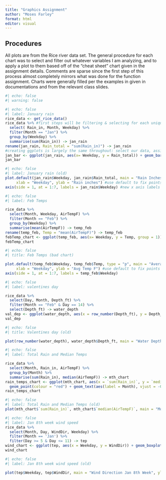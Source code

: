 ```yaml
---
title: "Graphics Assignment"
author: "Moses Farley"
format: html
editor: visual
---
```


## Procedures

All plots are from the Rice river data set. The general procedure for each chart was to select and filter out whatever variables I am analyzing, and to apply a plot to them based off of the "cheat sheet" chart given in the assignment details. Comments are sparse since the first step of this process almost completely mirrors what was done for the function assignment. Charts were generally filled per the examples in given in documentations and from the relevant class slides.

```r
#| echo: false
#| warning: false

```

```r
#| echo: false
#| label: January rain
rice_data <- get_rice_data()
rice_data %>% #first steps will be filtering & selecting for each unique data used
  select( Rain_in, Month, Weekday) %>%
  filter(Month == "Jan") %>%
  group_by(Weekday) %>%
  summarise(sum(Rain_in)) -> jan_rain
rename(jan_rain, Rain_total = "sum(Rain_in)") -> jan_rain
#creating ggplots is largely the same throughout: select our data, assign aesthetics, and then pick a chart, theme, and create our custom labels if needed
jan_bar <- ggplot(jan_rain, aes(x= Weekday, y = Rain_total)) + geom_bar(stat = "identity", fill = "steelblue") + labs(title = "Rain Inches by Weekday in January", y = "Total Inches")
jan_bar  

```

```r
#| echo: false
#| label: January rain (old)
plot.default(jan_rain$Weekday, jan_rain$Rain_total, main = "Rain Inches by Weekday in January (old)", xaxt = 'none',
     xlab = "Weekday", ylab = "Rain inches") #use default to fix points and xaxt to rem old x ticks
axis(side = 1, at = 1:7, labels = jan_rain$Weekday) #new x axis labels

```

```r
#| echo: false
#| label: Feb Temps

rice_data %>%
  select(Month, Weekday, AirTempF) %>%
  filter(Month == "Feb") %>%
  group_by(Weekday) %>%
  summarise(mean(AirTempF)) -> temp_feb
rename(temp_feb, Temp = "mean(AirTempF)") -> temp_feb
febTemp_chart <- ggplot(temp_feb, aes(x= Weekday, y = Temp, group = 1)) + geom_line(colour = "aquamarine") + geom_point() + labs(title = 'Average Daily Temps in February') + theme_bw()
febTemp_chart

```

```r
#| echo: false
#| title: Feb Temps (bad chart)

plot.default(temp_feb$Weekday, temp_feb$Temp, type = "p", main = "Average Daily Temps in February (old)", xaxt = 'none',
     xlab = "Weekday", ylab = "Avg Temp F") #use default to fix points and xaxt to rem old x ticks
axis(side = 1, at = 1:7, labels = temp_feb$Weekday)
```

```r
#| echo: false
#| label: valentines day

rice_data %>%
  select(Day, Month, Depth_ft) %>%
  filter(Month == "Feb" & Day == 14) %>%
  select(Depth_ft) -> water_depth
val_dep <- ggplot(water_depth, aes(x = row_number(Depth_ft), y = Depth_ft)) + geom_col(colour = "darkcyan") + labs(title = 'Water Depth on Valentines Day', x = 'Observations over day', y = 'Depth (ft)') + theme_classic()
val_dep
```

```r
#| echo: false
#| title: Valentines day (old)

plot(row_number(water_depth), water_depth$Depth_ft, main = "Water Depth on Valentines Day (old)", xlab = "Observations over day", ylab = "Water Depth (ft)")

```

```r
#| echo: false
#| label: Total Rain and Median Temps

rice_data %>%
  select(Month, Rain_in, AirTempF) %>%
  group_by(Month) %>%
  summarise(sum(Rain_in), median(AirTempF)) -> mth_chart
rain_temps_chart <- ggplot(mth_chart, aes(x = `sum(Rain_in)`, y = `median(AirTempF)`)) +
  geom_point(colour = "red") + geom_text(aes(label = Month), vjust = -0.5) + labs(title = 'Monthly Air Temp and Rainfall', x = 'Total Rainfall Inches', y = 'Median AirTemp F') + theme_dark()
rain_temps_chart
```

```r
#| echo: false
#| label: Total Rain and Median Temps (old)
plot(mth_chart$`sum(Rain_in)`, mth_chart$`median(AirTempF)`, main = "Monthly Air Temp and Rainfall (old)", xlab = 'Total Rainfall Inches', ylab = 'Median AirTemp F')

```

```r
#| echo: false
#| label: Jan 8th week wind speed
rice_data %>%
  select(Month, Day, WindDir, Weekday) %>%
  filter(Month == 'Jan') %>%
  filter(Day >= 5 & Day <= 11) -> tep
wind_chart <- ggplot(tep, aes(x = Weekday, y = WindDir)) + geom_boxplot(colour = "darkseagreen") + labs(title = "Wind Direction Jan 8th Week", y = "Wind Direction (degrees)")
wind_chart
```

```r
#| echo: false
#| label: Jan 8th week wind speed (old)

plot(tep$Weekday, tep$WindDir, main = "Wind Direction Jan 8th Week", ylab = "Wind Direction (degrees)", xlab = "Weekday")
```
